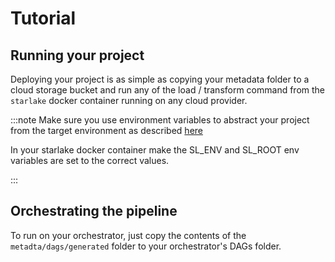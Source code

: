 # Tutorial

## Running your project
Deploying your project is as simple as copying your metadata folder to a cloud storage bucket
and run any of the load / transform command from the `starlake` docker container running on any cloud provider.

:::note
Make sure you use environment variables to abstract your project
from the target environment as described [here](../../configuration/environment)

In your starlake docker container make the SL_ENV and SL_ROOT env variables are set to the correct values.

:::



## Orchestrating the pipeline

To run on your orchestrator, just copy the contents of the `metadta/dags/generated` folder to your orchestrator's DAGs folder.


